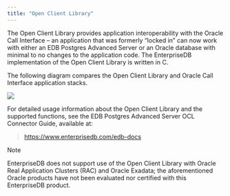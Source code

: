 ```yaml
---
title: "Open Client Library"
---
```


The Open Client Library provides application interoperability with the Oracle Call Interface – an application that was formerly “locked in” can now work with either an EDB Postgres Advanced Server or an Oracle database with minimal to no changes to the application code. The EnterpriseDB implementation of the Open Client Library is written in C.

The following diagram compares the Open Client Library and Oracle Call Interface application stacks.

![](images/open_client_library.png)

For detailed usage information about the Open Client Library and the supported functions, see the EDB Postgres Advanced Server OCL Connector Guide, available at:

> <https://www.enterprisedb.com/edb-docs>

<div class="note">

<div class="title">

Note

</div>

EnterpriseDB does not support use of the Open Client Library with Oracle Real Application Clusters (RAC) and Oracle Exadata; the aforementioned Oracle products have not been evaluated nor certified with this EnterpriseDB product.

</div>
